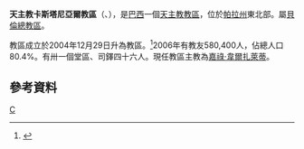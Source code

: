 {{Infobox Roman Catholic diocese
|name=卡斯塔尼亞爾
|jurisdiction=教區
|latin = Dioecesis Castagnalensis de Pará
|image =
|caption = 
|location = [[巴西|巴西]]
|territory = [[帕拉州|帕拉州]]東北部
|population = 580,400
|rite = [[罗马礼|罗马礼]]
|patron = 
|province = 貝倫
|established = 2004年
|cathedral =  天主之母主教座堂 
|co-cathedral =
|leadership = 主教
|website =
|patriarch= 
|metropolitan = 
|ordinary = 嘉祿·韋爾扎萊蒂
|coadjutor archbishop =
|coadjutor bishop =
|auxiliary =
|emeritus =
}}
'''天主教卡斯塔尼亞爾教區'''（{{lang-la|Dioecesis Castagnalensis de Pará}}、{{lang-pt|Diocese de Castanhal}}），是[[巴西|巴西]]一個[[天主教|天主教]][[教區|教區]]，位於[[帕拉州|帕拉州]]東北部。屬[[天主教貝倫總教區|貝倫總教區]]。

教區成立於2004年12月29日升為教區。<ref>{{Cite web |url=http://www.vatican.va/holy_father/john_paul_ii/apost_constitutions/documents/hf_jp-ii_apc_20041229_castagnalensis-de-para_lt.html |title=升為教區的宗座憲令 |access-date=2013-11-13 |archive-date=2014-05-18 |archive-url=https://web.archive.org/web/20140518003513/http://www.vatican.va/holy_father/john_paul_ii/apost_constitutions/documents/hf_jp-ii_apc_20041229_castagnalensis-de-para_lt.html |dead-url=no }}</ref>2006年有教友580,400人，佔總人口80.4%。有卅一個堂區、司鐸四十六人。現任教區主教為[[嘉祿·韋爾扎萊蒂|嘉祿·韋爾扎萊蒂]]。

==參考資料==
{{reflist}}
[[Category:巴西天主教教區|C]]